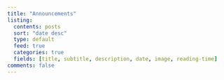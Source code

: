 ```yaml
---
title: "Announcements"
listing:
  contents: posts
  sort: "date desc"
  type: default
  feed: true
  categories: true
  fields: [title, subtitle, description, date, image, reading-time]
comments: false
---
```

